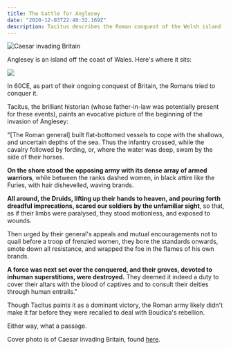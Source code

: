 ```yaml
---
title: The battle for Anglesey
date: "2020-12-03T22:40:32.169Z"
description: Tacitus describes the Roman conquest of the Welsh island
---
```


![Caesar invading Britain](./caesar.jpeg)


Anglesey is an island off the coast of Wales. Here's where it sits:

![](./location.png)

In 60CE, as part of their ongoing conquest of Britain, the Romans tried to conquer it.

Tacitus, the brilliant historian (whose father-in-law was potentially present for these events), paints an evocative picture of the beginning of the invasion of Anglesey:

"[The Roman general] built flat-bottomed vessels to cope with the shallows, and uncertain depths of the sea. Thus the infantry crossed, while the cavalry followed by fording, or, where the water was deep, swam by the side of their horses.

**On the shore stood the opposing army with its dense array of armed warriors**, while between the ranks dashed women, in black attire like the Furies, with hair dishevelled, waving brands.

**All around, the Druids, lifting up their hands to heaven, and pouring forth dreadful imprecations, scared our soldiers by the unfamiliar sight**, so that, as if their limbs were paralysed, they stood motionless, and exposed to wounds.

Then urged by their general's appeals and mutual encouragements not to quail before a troop of frenzied women, they bore the standards onwards, smote down all resistance, and wrapped the foe in the flames of his own brands.

**A force was next set over the conquered, and their groves, devoted to inhuman superstitions, were destroyed.** They deemed it indeed a duty to cover their altars with the blood of captives and to consult their deities through human entrails."

Though Tacitus paints it as a dominant victory, the Roman army likely didn't make it far before they were recalled to deal with Boudica's rebellion.

Either way, what a passage.

Cover photo is of Caesar invading Britain, found [here](https://commons.wikimedia.org/wiki/File:Caesar%27s_first_invasion_of_Britain;_Caesar%27s_boat_is_pulled_Wellcome_V0048276.jpg).